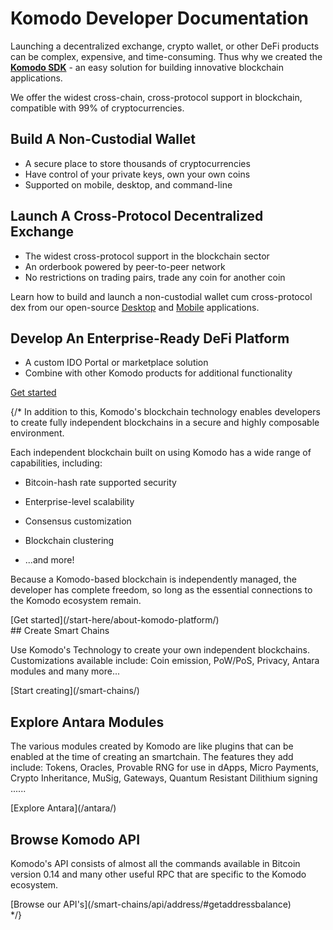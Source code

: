 
# Komodo Developer Documentation

Launching a decentralized exchange, crypto wallet, or other DeFi products can be complex, expensive, and time-consuming. Thus why we created the [<b>Komodo SDK</b>](/start-here/core-technology-discussions/komodo-sdk/) - an easy solution for building innovative blockchain applications.

We offer the widest cross-chain, cross-protocol support in blockchain, compatible with 99% of cryptocurrencies.

## Build A Non-Custodial Wallet

- A secure place to store thousands of cryptocurrencies
- Have control of your private keys, own your own coins
- Supported on mobile, desktop, and command-line

## Launch A Cross-Protocol Decentralized Exchange

- The widest cross-protocol support in the blockchain sector
- An orderbook powered by peer-to-peer network
- No restrictions on trading pairs, trade any coin for another coin

Learn how to build and launch a non-custodial wallet cum cross-protocol dex from our open-source [Desktop](https://github.com/KomodoPlatform/komodo-wallet-desktop) and [Mobile](https://github.com/KomodoPlatform/komodo-wallet-mobile) applications.

## Develop An Enterprise-Ready DeFi Platform

- A custom IDO Portal or marketplace solution
- Combine with other Komodo products for additional functionality

[Get started](/start-here/komodo-sdk)

{/*
In addition to this, Komodo's blockchain technology enables developers to create fully independent blockchains in a secure and highly composable environment.

Each independent blockchain built on using Komodo has a wide range of capabilities, including:

*   Bitcoin-hash rate supported security

*   Enterprise-level scalability

*   Consensus customization

*   Blockchain clustering

*   ...and more!

Because a Komodo-based blockchain is independently managed, the developer has complete freedom, so long as the essential connections to the Komodo ecosystem remain.

<div className="flex justify-end">
  [Get started](/start-here/about-komodo-platform/)
</div>
 ## Create Smart Chains

Use Komodo's Technology to create your own independent blockchains. Customizations available include: Coin emission, PoW/PoS, Privacy, Antara modules and many more...

<div className="flex justify-end">
  [Start creating](/smart-chains/)
</div>

## Explore Antara Modules

The various modules created by Komodo are like plugins that can be enabled at the time of creating an smartchain. The features they add include: Tokens, Oracles, Provable RNG for use in dApps, Micro Payments, Crypto Inheritance, MuSig, Gateways, Quantum Resistant Dilithium signing ......

<div className="flex justify-end">
  [Explore Antara](/antara/)
</div>

## Browse Komodo API

Komodo's API consists of almost all the commands available in Bitcoin version 0.14 and many other useful RPC that are specific to the Komodo ecosystem.

<div className="flex justify-end">
  [Browse our API's](/smart-chains/api/address/#getaddressbalance)
</div> */}
